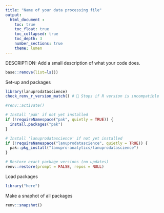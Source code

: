 ```yaml
---
title: "Name of your data processing file"
output: 
  html_document :
    toc: true
    toc_float: true
    toc_collapsed: true
    toc_depth: 3
    number_sections: true
    theme: lumen
---
```



DESCRIPTION:
Add a small description of what your code does.

```r
base::remove(list=ls())
```

Set-up and packages

```r
library(lanuprodatascience)
check_renv_r_version_match() # 🛑 Stops if R version is incompatible

#renv::activate()

# Install 'pak' if not yet installed
if (!requireNamespace("pak", quietly = TRUE)) {
  install.packages("pak")
}

# Install 'lanuprodatascience' if not yet installed
if (!requireNamespace("lanuprodatascience", quietly = TRUE)) {
  pak::pkg_install("lanupro-analytics/lanuprodatascience")
}

# Restore exact package versions (no updates)
renv::restore(prompt = FALSE, repos = NULL)
```

Load packages
```r
library("here")
```

Make a snaphot of all packages
```r
renv::snapshot()
```
